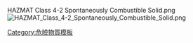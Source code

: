 HAZMAT Class 4-2 Spontaneously Combustible Solid.png<noinclude>
[[Image:HAZMAT Class 4-2 Spontaneously Combustible Solid.png|thumb]]
[[Category:危險物質模板]]
</noinclude>